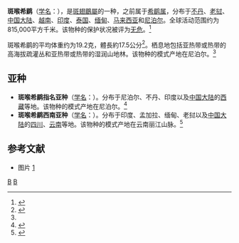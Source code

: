 {{speciesbox
| image = Minla strigula - Doi Inthanon.jpg
| image_caption = 摄于[[茵他侬|茵他侬]]
| status = LC
| status_system = IUCN3.1
| status_ref = <ref>{{cite iucn|url=https://www.iucnredlist.org/details/22716579/0 |title=''Minla strigula'' |author=BirdLife International |author-link=BirdLife International |year=2012 |access-date=14 September 2015|ref=harv}}</ref>
| genus = Actinodura
| species = strigula
| authority = ([[Brian_Houghton_Hodgson|Hodgson]], 1837)<ref name='id3395'>{{cite web| url =http://www.bioinfo.cn/db05/BjdwSpecies.php?action=view&id=3395| title =斑喉希鹛| work =《中国动物物种编目数据库》| publisher =中国科学院微生物研究所| author =中国科学院动物研究所| accessdate =2009-04-04| deadurl =yes| archiveurl =https://web.archive.org/web/20160305012934/http://www.bioinfo.cn/db05/BjdwSpecies.php?action=view&id=3395| archivedate =2016-03-05}}</ref>| synonyms =
''Chrysominla strigula''<br>
''Minla strigula''
}}

'''斑喉希鹛'''（[[学名|学名]]：{{lang|la|''Actinodura strigula''}}），是[[斑翅鶥屬|斑翅鶥屬]]的一种，之前属于[[希鹛属|希鹛属]]，分布于[[不丹|不丹]]、[[老挝|老挝]]、[[中国大陆|中国大陆]]、[[越南|越南]]、[[印度|印度]]、[[泰国|泰国]]、[[缅甸|缅甸]]、[[马来西亚|马来西亚]]和[[尼泊尔|尼泊尔]]。全球活动范围约为815,000平方千米。该物种的保护状况被评为[[无危|无危]]。<ref>{{cite web|url=http://www.birdlife.org/datazone/speciesfactsheet.php?id=7994&m=0|title=Minla strigula|publisher=[[国际鸟盟|BirdLife.org]]|accessdate=2011-06-27}}</ref>

斑喉希鹛的平均体重约为19.2克，體長約17.5公分<ref>{{cite book | author = 約翰∙馬敬能, 卡倫∙菲利普斯, 何芬奇著 | title = 中國鳥類野外手冊（A Field Guide to the Birds of China） | publisher = 湖南教育出版社 | isbn = 7-5355-3224-1 | page = pp.419, pl.106（1103）|date=2000年6月}}</ref>。栖息地包括亚热带或热带的高海拔疏灌丛和亚热带或热带的湿润山地林。该物种的模式产地在尼泊尔。<ref name='id3395'/>

==亚种==
*'''斑喉希鹛指名亚种'''（[[学名|学名]]：{{lang|la|''Actinodura strigula strigula''}}）。分布于尼泊尔、不丹、印度以及[[中国大陆|中国大陆]]的[[西藏|西藏]]等地。该物种的模式产地在尼泊尔。<ref name='id3396'>{{cite web| url =http://www.bioinfo.cn/db05/BjdwSpecies.php?action=view&id=3396| title =斑喉希鹛指名亚种| work =《中国动物物种编目数据库》| publisher =中国科学院微生物研究所| author =中国科学院动物研究所| accessdate =2009-04-04| deadurl =yes| archiveurl =https://web.archive.org/web/20160305060239/http://www.bioinfo.cn/db05/BjdwSpecies.php?action=view&id=3396| archivedate =2016-03-05}}</ref>
*'''斑喉希鹛西南亚种'''（[[学名|学名]]：{{lang|la|''Actinodura strigula yunnanensis''}}）。分布于印度、孟加拉、缅甸、老挝以及[[中国大陆|中国大陆]]的[[四川|四川]]、[[云南|云南]]等地。该物种的模式产地在云南丽江山脉。<ref name='id3397'>{{cite web| url =http://www.bioinfo.cn/db05/BjdwSpecies.php?action=view&id=3397| title =斑喉希鹛西南亚种| work =《中国动物物种编目数据库》| publisher =中国科学院微生物研究所| author =中国科学院动物研究所| accessdate =2009-04-04| deadurl =yes| archiveurl =https://web.archive.org/web/20160305035245/http://www.bioinfo.cn/db05/BjdwSpecies.php?action=view&id=3397| archivedate =2016-03-05}}</ref>

== 参考文献 ==
{{commons category|Minla strigula}}
{{reflist}}
* 图片 [https://www.liewwkphoto.com/blog/wp-content/uploads/2020/05/Chestnut-tailed-Minla-768x512.png] {{Wayback|url=https://www.liewwkphoto.com/blog/wp-content/uploads/2020/05/Chestnut-tailed-Minla-768x512.png |date=20210306182528 }}

{{Taxonbar|from=Q2669195}}

[[Category:斑翅鶥屬|B]]
[[Category:1837年描述的鸟类|B]]